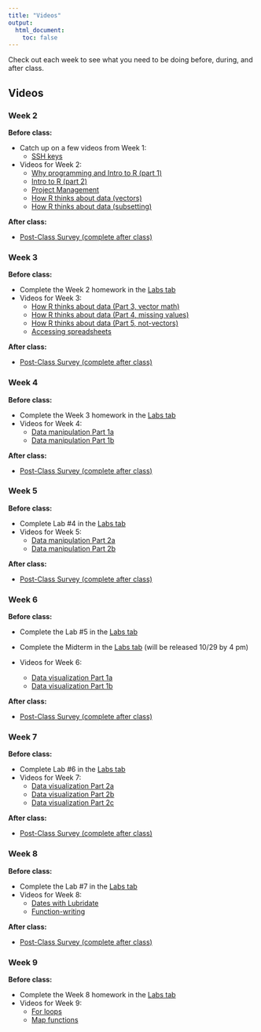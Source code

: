 ```yaml
---
title: "Videos"
output:
  html_document:
    toc: false
---
```


Check out each week to see what you need to be doing before, during, and after class.

## Videos {.tabset .tabset-fade}

### Week 2

<b>Before class:</b>

-   Catch up on a few videos from Week 1:
    -   [SSH keys]()
-   Videos for Week 2:
    -   [Why programming and Intro to R (part 1)]()
    -   [Intro to R (part 2)]()
    -   [Project Management]()
    -   [How R thinks about data (vectors)]()
    -   [How R thinks about data (subsetting)]()

<b>After class:</b>

-   <a href="" target="_blank">Post-Class Survey (complete after class)</a>

### Week 3

<b>Before class:</b>

-   Complete the Week 2 homework in the [Labs tab](https://ucd-r-davis.github.io/R-DAVIS/assignments.html)
-   Videos for Week 3:
    -   [How R thinks about data (Part 3, vector math)]()
    -   [How R thinks about data (Part 4, missing values)]()
    -   [How R thinks about data (Part 5, not-vectors)]()
    -   [Accessing spreadsheets]()

<b>After class:</b>

-   <a href="" target="_blank">Post-Class Survey (complete after class)</a>

### Week 4

<b>Before class:</b>

-   Complete the Week 3 homework in the [Labs tab](https://ucd-r-davis.github.io/R-DAVIS/assignments.html)
-   Videos for Week 4:
    -   [Data manipulation Part 1a]()
    -   [Data manipulation Part 1b]()

<!------
  * [Data manipulation Part 1a]()
  * [Data manipulation Part 1b]()
  * In case you missed it last week: [Extra about package installation]()  
  ------>

<b>After class:</b>

-   <a href="" target="_blank">Post-Class Survey (complete after class)</a>

### Week 5

<b>Before class:</b>

-   Complete Lab #4 in the [Labs tab](https://ucd-r-davis.github.io/R-DAVIS/assignments.html)
-   Videos for Week 5:
    -   [Data manipulation Part 2a]()
    -   [Data manipulation Part 2b]()

<!------
  * [Data manipulation Part 2]()
* (All videos can be found on the [2021 R-DAVIS video page]())
  ------>

<b>After class:</b>

-   <a href="" target="_blank">Post-Class Survey (complete after class)</a>

### Week 6

<b>Before class:</b>

-   Complete the Lab #5 in the [Labs tab](https://ucd-r-davis.github.io/R-DAVIS/assignments.html)

-   Complete the Midterm in the [Labs tab](https://ucd-r-davis.github.io/R-DAVIS/assignments.html) (will be released 10/29 by 4 pm)

-   Videos for Week 6:

    -   [Data visualization Part 1a]()
    -   [Data visualization Part 1b]()

<b>After class:</b>

-   <a href="" target="_blank">Post-Class Survey (complete after class)</a>

### Week 7

<b>Before class:</b>

-   Complete Lab #6 in the [Labs tab](https://ucd-r-davis.github.io/R-DAVIS/assignments.html)
-   Videos for Week 7:
    -   [Data visualization Part 2a]()
    -   [Data visualization Part 2b]()
    -   [Data visualization Part 2c]()

<!------
  * [Data visualization Part 2A]()
  * [Data visualization Part 2B]()
* (All videos can be found on the [2021 R-DAVIS video page]())
  ------>

<b>After class:</b>

-   <a href="" target="_blank">Post-Class Survey (complete after class)</a>

### Week 8

<b>Before class:</b>

-   Complete the Lab #7 in the [Labs tab](https://ucd-r-davis.github.io/R-DAVIS/assignments.html)
-   Videos for Week 8:
    -   [Dates with Lubridate]()
    -   [Function-writing]()

<!------  
  * [Lubridate]()
  * [Function writing]()
* (All videos can be found on the [2021 R-DAVIS video page]())
  ------>

<b>After class:</b>

-   <a href="" target="_blank">Post-Class Survey (complete after class)</a>

### Week 9

<b>Before class:</b>

-   Complete the Week 8 homework in the [Labs tab](https://ucd-r-davis.github.io/R-DAVIS/assignments.html)
-   Videos for Week 9:
    -   [For loops]()
    -   [Map functions]()

